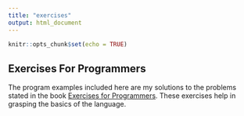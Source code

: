 ```yaml
---
title: "exercises"
output: html_document
---
```


```r
knitr::opts_chunk$set(echo = TRUE)
```

## Exercises For Programmers

The program examples included here are my solutions to the problems stated in the book [Exercises for Programmers](https://pragprog.com/book/bhwb/exercises-for-programmers). These exercises help in grasping the basics of the language.

